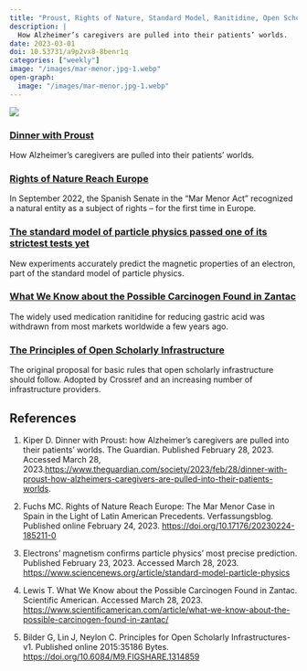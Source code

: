 ```yaml
---
title: "Proust, Rights of Nature, Standard Model, Ranitidine, Open Scholarly Infrastructure"
description: |
  How Alzheimer’s caregivers are pulled into their patients’ worlds.
date: 2023-03-01
doi: 10.53731/a9p2vx8-8benr1q
categories: ["weekly"]
image: "/images/mar-menor.jpg-1.webp"
open-graph:
  image: "/images/mar-menor.jpg-1.webp"
---
```


![](/images/mar-menor.jpg-1.webp)

### [Dinner with Proust](https://www.theguardian.com/society/2023/feb/28/dinner-with-proust-how-alzheimers-caregivers-are-pulled-into-their-patients-worlds)
How Alzheimer’s caregivers are pulled into their patients’ worlds.

### [Rights of Nature Reach Europe]()
In September 2022, the Spanish Senate in the "Mar Menor Act" recognized a natural entity as a subject of rights – for the first time in Europe.

### [The standard model of particle physics passed one of its strictest tests yet](https://www.sciencenews.org/article/standard-model-particle-physics)
New experiments accurately predict the magnetic properties of an electron, part of the standard model of particle physics.

### [What We Know about the Possible Carcinogen Found in Zantac](https://www.scientificamerican.com/article/what-we-know-about-the-possible-carcinogen-found-in-zantac/)
The widely used medication ranitidine for reducing gastric acid was withdrawn from most markets worldwide a few years ago.

### [The Principles of Open Scholarly Infrastructure](https://doi.org/10.6084/M9.FIGSHARE.1314859)
The original proposal for basic rules that open scholarly infrastructure should follow. Adopted by Crossref and an increasing number of infrastructure providers.

## References

1. Kiper D. Dinner with Proust: how Alzheimer’s caregivers are pulled into their patients’ worlds. The Guardian. Published February 28, 2023. Accessed March 28, 2023.<https://www.theguardian.com/society/2023/feb/28/dinner-with-proust-how-alzheimers-caregivers-are-pulled-into-their-patients-worlds>. 

1. Fuchs MC. Rights of Nature Reach Europe: The Mar Menor Case in Spain in the Light of Latin American Precedents. Verfassungsblog. Published online February 24, 2023. <https://doi.org/10.17176/20230224-185211-0>

1. Electrons’ magnetism confirms particle physics’ most precise prediction. Published February 23, 2023. Accessed March 28, 2023. <https://www.sciencenews.org/article/standard-model-particle-physics>

1. Lewis T. What We Know about the Possible Carcinogen Found in Zantac. Scientific American. Accessed March 28, 2023. <https://www.scientificamerican.com/article/what-we-know-about-the-possible-carcinogen-found-in-zantac/>

1. Bilder G, Lin J, Neylon C. Principles for Open Scholarly Infrastructures-v1. Published online 2015:35186 Bytes. <https://doi.org/10.6084/M9.FIGSHARE.1314859>
